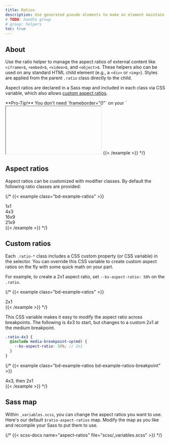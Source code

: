 ```yaml
---
title: Ratios
description: Use generated pseudo elements to make an element maintain the aspect ratio of your choosing. Perfect for responsively handling video or slideshow embeds based on the width of the parent.
# TODO: handle group
# group: helpers
toc: true
---
```


## About

Use the ratio helper to manage the aspect ratios of external content like `<iframe>`s, `<embed>`s, `<video>`s, and `<object>`s. These helpers also can be used on any standard HTML child element (e.g., a `<div>` or `<img>`). Styles are applied from the parent `.ratio` class directly to the child.

Aspect ratios are declared in a Sass map and included in each class via CSS variable, which also allows [custom aspect ratios](#custom-ratios).

<Callout>
**Pro-Tip!** You don't need `frameborder="0"` on your `<iframe>`s as we override that for you in [Reboot]([[docsref:/content/reboot]]).
</Callout>

## Example

Wrap any embed, like an `<iframe>`, in a parent element with `.ratio` and an aspect ratio class. The immediate child element is automatically sized thanks to our universal selector `.ratio > *`.

{/* {{< example >}}
<div class="ratio ratio-16x9">
  <iframe src="https://www.youtube.com/embed/zpOULjyy-n8?rel=0" title="YouTube video" allowfullscreen></iframe>
</div>
{{< /example >}} */}

## Aspect ratios

Aspect ratios can be customized with modifier classes. By default the following ratio classes are provided:

{/* {{< example class="bd-example-ratios" >}}
<div class="ratio ratio-1x1">
  <div>1x1</div>
</div>
<div class="ratio ratio-4x3">
  <div>4x3</div>
</div>
<div class="ratio ratio-16x9">
  <div>16x9</div>
</div>
<div class="ratio ratio-21x9">
  <div>21x9</div>
</div>
{{< /example >}} */}

## Custom ratios

Each `.ratio-*` class includes a CSS custom property (or CSS variable) in the selector. You can override this CSS variable to create custom aspect ratios on the fly with some quick math on your part.

For example, to create a 2x1 aspect ratio, set `--bs-aspect-ratio: 50%` on the `.ratio`.

{/* {{< example class="bd-example-ratios" >}}
<div class="ratio" style="--bs-aspect-ratio: 50%;">
  <div>2x1</div>
</div>
{{< /example >}} */}

This CSS variable makes it easy to modify the aspect ratio across breakpoints. The following is 4x3 to start, but changes to a custom 2x1 at the medium breakpoint.

```scss
.ratio-4x3 {
  @include media-breakpoint-up(md) {
    --bs-aspect-ratio: 50%; // 2x1
  }
}
```

{/* {{< example class="bd-example-ratios bd-example-ratios-breakpoint" >}}
<div class="ratio ratio-4x3">
  <div>4x3, then 2x1</div>
</div>
{{< /example >}} */}


## Sass map

Within `_variables.scss`, you can change the aspect ratios you want to use. Here's our default `$ratio-aspect-ratios` map. Modify the map as you like and recompile your Sass to put them to use.

{/* {{< scss-docs name="aspect-ratios" file="scss/_variables.scss" >}} */}
